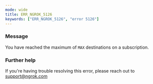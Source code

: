 ```yaml
---
mode: wide
title: ERR_NGROK_5126
keywords: ["ERR_NGROK_5126", "error 5126"]
---
```



### Message

You have reached the maximum of `MAX` destinations on a subscription.

<ErrorDetails />

### Further help

If you're having trouble resolving this error, please reach out to [support@ngrok.com](mailto:support@ngrok.com?subject=Help%20with%20ERR_NGROK_5126)
